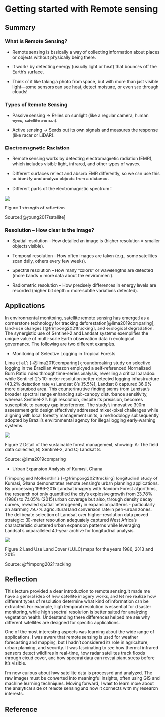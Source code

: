 # Getting started with Remote sensing

## Summary

### What is Remote Sensing?

-   Remote sensing is basically a way of collecting information about places or objects without physically being there.

-   It works by detecting energy (usually light or heat) that bounces off the Earth’s surface.

-   Think of it like taking a photo from space, but with more than just visible light—some sensors can see heat, detect moisture, or even see through clouds!

### Types of Remote Sensing

-   Passive sensing → Relies on sunlight (like a regular camera, human eyes, satellite sensor).

-   Active sensing → Sends out its own signals and measures the response (like radar or LiDAR).

### Electromagnetic Radiation

-   Remote sensing works by detecting electromagnetic radiation (EMR), which includes visible light, infrared, and other types of waves.

-   Different surfaces reflect and absorb EMR differently, so we can use this to identify and analyze objects from a distance.

-   Different parts of the electromagnetic spectrum：

![](images/clipboard-1366391390.png)

Figure 1 strength of reflection

Source:[@young2017satellite]

### Resolution – How clear is the Image?

-   Spatial resolution – How detailed an image is (higher resolution = smaller objects visible).

-   Temporal resolution – How often images are taken (e.g., some satellites scan daily, others every few weeks).

-   Spectral resolution – How many “colors” or wavelengths are detected (more bands = more data about the environment).

-   Radiometric resolution – How precisely differences in energy levels are recorded (higher bit depth = more subtle variations detected).

## Applications

In environmental monitoring, satellite remote sensing has emerged as a cornerstone technology for tracking deforestation[@lima2019comparing], land-use changes [@frimpong2021tracking], and ecological degradation. The synergistic use of Sentinel-2 and Landsat systems exemplifies the unique value of multi-scale Earth observation data in ecological governance. The following are two different examples.

-   Monitoring of Selective Logging in Tropical Forests

Lima et al.'s [-@lima2019comparing] groundbreaking study on selective logging in the Brazilian Amazon employed a self-referenced Normalized Burn Ratio index through time-series analysis, revealing a critical paradox: while Sentinel-2's 10-meter resolution better detected logging infrastructure (43.2% detection rate vs Landsat 8's 35.5%), Landsat 8 captured 36.9% more disturbed area. This counterintuitive finding stems from Landsat's broader spectral range enhancing sub-canopy disturbance sensitivity, whereas Sentinel-2's high resolution, despite its precision, becomes susceptible to canopy gap interference. The study's innovative 300m assessment grid design effectively addressed mixed-pixel challenges while aligning with local forestry management units, a methodology subsequently adopted by Brazil's environmental agency for illegal logging early-warning systems.

![](images/clipboard-2971102382.png)

Figure 2 Detail of the sustainable forest management, showing: A) The field data collected, B) Sentinel-2, and C) Landsat 8.

Source: @lima2019comparing

-   Urban Expansion Analysis of Kumasi, Ghana

Frimpong and Molkenthin's [-@frimpong2021tracking] longitudinal study of Kumasi, Ghana demonstrates remote sensing's urban planning applications. By processing 1986-2015 Landsat imagery with Random Forest algorithms, the research not only quantified the city's explosive growth from 23.78% (1986) to 72.05% (2015) urban coverage but also, through density decay curves, revealed spatial heterogeneity in expansion patterns - particularly an alarming 79.7% agricultural land conversion rate in peri-urban zones. The deliberate selection of Landsat over higher-resolution data proved strategic: 30-meter resolution adequately captured West Africa's characteristic clustered urban expansion patterns while leveraging Landsat's unparalleled 40-year archive for longitudinal analysis.

![](images/clipboard-1503754290.png)

Figure 2 Land Use Land Cover (LULC) maps for the years 1986, 2013 and 2015

Source: @frimpong2021tracking

## Reflection

This lecture provided a clear introduction to remote sensing.It made me have a general idea of how satellite imagery works, and let me realize how different types of resolution determine what kind of information can be extracted. For example, high temporal resolution is essential for disaster monitoring, while high spectral resolution is better suited for analyzing vegetation health. Understanding these differences helped me see why different satellites are designed for specific applications.

One of the most interesting aspects was learning about the wide range of applications. I was aware that remote sensing is used for weather forecasting and mapping, but I hadn’t considered its role in agriculture, urban planning, and security. It was fascinating to see how thermal infrared sensors detect wildfires in real-time, how radar satellites track floods through cloud cover, and how spectral data can reveal plant stress before it’s visible.

I’m now curious about how satellite data is processed and analyzed. The raw images must be converted into meaningful insights, often using GIS and machine learning techniques. Moving forward, I want to learn more about the analytical side of remote sensing and how it connects with my research interests.

## Reference
